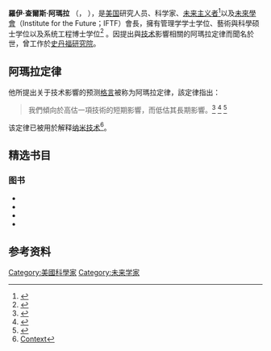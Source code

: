 {{Infobox scientist
|name        = 羅伊•阿瑪拉
|birth_name  = Roy Charles Amara
|birth_date  = {{Birth date|1925|04|07|df=y}}
|birth_place =
|death_date  = {{Death date and age|2007|12|31|1925|04|07|df=yes}}
|death_place =
|residence   =
|nationality = 美國
|fields      = 未來主義
|education   =
|alma_mater  =
|known_for   = 阿瑪拉定律
|awards      =
}}
'''羅伊·查爾斯·阿瑪拉''' （{{lang-en|Roy Charles Amara}}， {{bd|1925年|4月7日<ref name="Congress">{{Cite web|title=Amara, Roy|url=http://id.loc.gov/authorities/names/n77010151.html|accessdate=18 February 2015|publisher=Library of Congress|quote=data sheet (Amara, Roy Charles, b. 4/7/25)|archive-date=2021-02-01|archive-url=https://web.archive.org/web/20210201205231/https://id.loc.gov/authorities/names/n77010151.html|dead-url=no}}</ref>|2007年|12月31日<ref name="Obit">{{Cite news|author=Pescovitz|first=David|title=Roy Amara, forecaster, RIP|url=http://boingboing.net/2008/01/03/roy-amara-forecaster.html|accessdate=18 February 2015|work=BoingBoing|date=3 January 2008|archive-date=2015-02-18|archive-url=https://web.archive.org/web/20150218233256/http://boingboing.net/2008/01/03/roy-amara-forecaster.html|dead-url=no}}</ref>}}），是[[美国|美国]]研究人员、科学家、[[未来学|未来主义者]]<ref>{{Cite web |url=http://www.neatorama.com/2012/09/05/Four-Geeky-Laws-That-Rule-Our-World/ |title=Four Geeky Laws That Rule Our World |access-date=2020-07-29 |archive-date=2020-11-28 |archive-url=https://web.archive.org/web/20201128104304/https://www.neatorama.com/2012/09/05/Four-Geeky-Laws-That-Rule-Our-World/ |dead-url=no }}</ref>以及[[未来研究所|未來學會]]（Institute for the Future；IFTF）會長，擁有管理学学士学位、藝術與科學硕士学位以及系统工程博士学位<ref name="Arizona_Uni">{{Cite web|title=Roy Amara (biography)|url=http://ag.arizona.edu/futures/fut/amara.html|accessdate=18 February 2015|publisher=University of Arizona: Anticipating the future (course), Futures Thinkers|archive-date=2014-03-21|archive-url=https://web.archive.org/web/20140321001836/http://ag.arizona.edu/futures/fut/amara.html|dead-url=no}}</ref> 。因提出與[[技术|技术]]影響相關的阿瑪拉定律而聞名於世，曾工作於[[史丹福國際研究中心|史丹福研究院]]。

== 阿瑪拉定律 ==
他所提出关于技术影響的预测[[俗語|格言]]被称为阿瑪拉定律，該定律指出：
<blockquote>我們傾向於高估一項技術的短期影響，而低估其長期影響。<ref>{{Cite book|title=Roy Amara 1925–2007, American futurologist|volume=1|editor-last=Susan Ratcliffe|publisher=Oxford University Press|year=2016|edition=4th|chapterurl=http://www.oxfordreference.com/view/10.1093/acref/9780191826719.001.0001/q-oro-ed4-00018679|doi=10.1093/acref/9780191826719.001.0001|access-date=2020-07-29|archive-date=2020-10-19|archive-url=https://web.archive.org/web/20201019012830/https://www.oxfordreference.com/view/10.1093/acref/9780191826719.001.0001/q-oro-ed4-00018679|dead-url=no}}</ref> <ref name="PC_Mag">{{Cite journal|title=Encyclopedia: Definition of: Amara's law|url=https://www.pcmag.com/encyclopedia/term/37701/amara-s-law|journal=PC Magazine|accessdate=18 February 2015|archive-date=2019-09-11|archive-url=https://web.archive.org/web/20190911063249/https://www.pcmag.com/encyclopedia/term/37701/amara-s-law|dead-url=no}}</ref> <ref>{{Cite book|last=Doc Searls|title=The Intention Economy: When Customers Take Charge|publisher=Harvard Business Press|year=2012|isbn=978-1-4221-5852-4|page=[https://archive.org/details/intentioneconomy0000sear/page/257 257]|url=https://archive.org/details/intentioneconomy0000sear/page/257}}</ref>
</blockquote>
该定律已被用於解释[[纳米技术|纳米技术]]<ref>[https://www.researchgate.net/figure/271929362_fig1_FIGURE-1-Amara's-law-of-correlation-for-nanotechnology-showing-nanohazards-in-long-run Context]</ref>。

== 精选书目 ==
=== 图书 ===
* {{cite conference|last1=Amara|first1=Roy|last2=Boucher|first2=Wayne I.|title=The study of the future: an agenda for research|url=|date=1977|editor=National Science Foundation|editor-link=National Science Foundation|publisher=[[General_Post_Office_(Washington,_D.C.)|General Post Office]]|location=Washington, D.C.|oclc=3200105|ref=NSF/RA-770036}}
* {{cite book|last1=Amara|first1=Roy|last2=Lipinski|first2=Andrew J.|title=Business planning for an uncertain future: scenarios & strategies|publisher=Pergamon Press|location=New York|year=1983|isbn=9780080275451|url-access=registration|url=https://archive.org/details/businessplanning00amar}}
* {{cite book|last1=Amara|first1=Roy|last2=Morrison|first2=J. Ian|last3=Schmid|first3=Gregory|title=Looking ahead at American health care|publisher=McGraw-Hill, Healthcare Information Center|location=Washington, D.C.|year=1988|isbn=9780070013841}}
* {{cite book|last1=Amara|first1=Roy|last2=Institute for the future|author-link2=Institute for the Future|title=Health and health care 2010: the forecast, the challenge|publisher=[[John_Wiley_&_Sons|John Wiley & Sons]]|location=Hoboken, New Jersey|year=2003|edition=2nd|isbn=9780470932513}}

== 参考资料 ==
<references/>

{{normdaten}}
{{DEFAULTSORT:amara}}
[[Category:美國科學家|Category:美國科學家]]
[[Category:未来学家|Category:未来学家]]